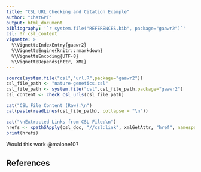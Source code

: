 ```yaml
---
title: "CSL URL Checking and Citation Example"
author: "ChatGPT"
output: html_document
bibliography: '`r system.file("REFERENCES.bib", package="gaawr2")`'
csl: !r csl_content
vignette: >
  %\VignetteIndexEntry{gaawr2}
  %\VignetteEngine{knitr::rmarkdown}
  %\VignetteEncoding{UTF-8}
  %\VignetteDepends{httr, XML}
---
```


```r
source(system.file("csl","url.R",package="gaawr2"))
csl_file_path <- "nature-genetics.csl"
csl_file_path <- system.file("csl",csl_file_path,package="gaawr2")
csl_content <- check_csl_urls(csl_file_path)

cat("CSL File Content (Raw):\n")
cat(paste(readLines(csl_file_path), collapse = "\n"))

cat("\nExtracted Links from CSL File:\n")
hrefs <- xpathSApply(csl_doc, "//csl:link", xmlGetAttr, "href", namespaces = namespace)
print(hrefs)
```

Would this work @malone10?

## References
